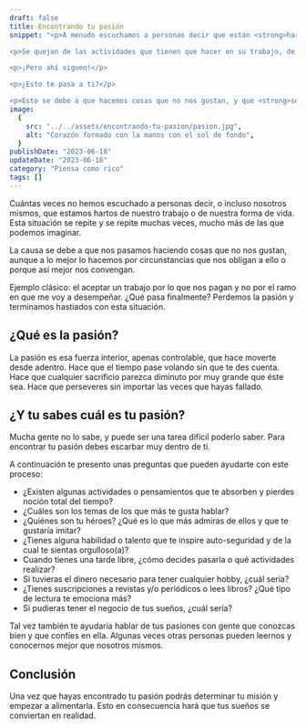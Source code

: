 ```yaml
---
draft: false
title: Encontrando tu pasión
snippet: "<p>A menudo escuchamos a personas decir que están <strong>hartos</strong> de su trabajo o de la forma de vida que llevan.</p>

<p>Se quejan de las actividades que tienen que hacer en su trabajo, de la monotonía del mismo, de lo mala persona que es su jefe, del poco dinero que ganan, del tráfico, del poco tiempo que tienen para la familia o para ellos mismos</p>

<p>¡Pero ahí siguen!</p>

<p>¿Esto te pasa a ti?</p>

<p>Esto se debe a que hacemos cosas que no nos gustan, y que <strong>seguimos haciendo</strong> por circunstancias que nos obligan a ello, porque así es como mejor nos conviene o porque no sabemos qué otra cosa hacer.</p>"
image:
  {
    src: "../../assets/encontrando-tu-pasion/pasion.jpg",
    alt: "Corazón formado con la manos con el sol de fondo",
  }
publishDate: "2023-06-18"
updateDate: "2023-06-18"
category: "Piensa como rico"
tags: []
---
```


Cuántas veces no hemos escuchado a personas decir, o incluso nosotros mismos, que estamos hartos de nuestro trabajo o de nuestra forma de vida. Esta situación se repite y se repite muchas veces, mucho más de las que podemos imaginar.

La causa se debe a que nos pasamos haciendo cosas que no nos gustan, aunque a lo mejor lo hacemos por circunstancias que nos obligan a ello o porque así mejor nos convengan.

Ejemplo clásico: el aceptar un trabajo por lo que nos pagan y no por el ramo en que me voy a desempeñar. ¿Qué pasa finalmente? Perdemos la pasión y terminamos hastiados con esta situación.

## ¿Qué es la pasión?

La pasión es esa fuerza interior, apenas controlable, que hace moverte desde adentro. Hace que el tiempo pase volando sin que te des cuenta. Hace que cualquier sacrificio parezca diminuto por muy grande que éste sea. Hace que perseveres sin importar las veces que hayas fallado.

## ¿Y tu sabes cuál es tu pasión?

Mucha gente no lo sabe, y puede ser una tarea difícil poderlo saber. Para encontrar tu pasión debes escarbar muy dentro de ti.

A continuación te presento unas preguntas que pueden ayudarte con este proceso:

- ¿Existen algunas actividades o pensamientos que te absorben y pierdes noción total del tiempo?
- ¿Cuáles son los temas de los que más te gusta hablar?
- ¿Quiénes son tu héroes? ¿Qué es lo que más admiras de ellos y que te gustaría imitar?
- ¿Tienes alguna habilidad o talento que te inspire auto-seguridad y de la cual te sientas orgulloso(a)?
- Cuando tienes una tarde libre, ¿cómo decides pasarla o qué actividades realizar?
- Si tuvieras el dinero necesario para tener cualquier hobby, ¿cuál sería?
- ¿Tienes suscripciones a revistas y/o periódicos o lees libros? ¿Qué tipo de lectura te emociona más?
- Si pudieras tener el negocio de tus sueños, ¿cuál sería?

Tal vez también te ayudaría hablar de tus pasiones con gente que conozcas bien y que confíes en ella. Algunas veces otras personas pueden leernos y conocernos mejor que nosotros mismos.

## Conclusión

Una vez que hayas encontrado tu pasión podrás determinar tu misión y empezar a alimentarla. Esto en consecuencia hará que tus sueños se conviertan en realidad.
